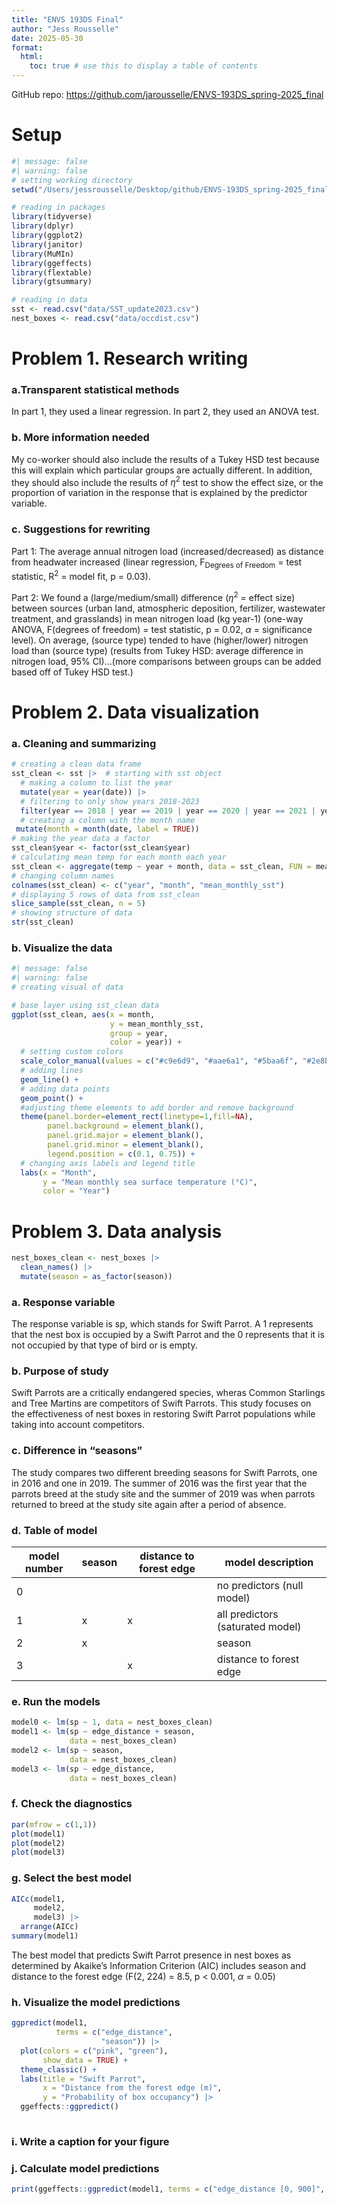 ```yaml
---
title: "ENVS 193DS Final"
author: "Jess Rousselle"
date: 2025-05-30
format:
  html:
    toc: true # use this to display a table of contents
---
```


GitHub repo: <https://github.com/jarousselle/ENVS-193DS_spring-2025_final>

# Setup

```r
#| message: false
#| warning: false
# setting working directory
setwd("/Users/jessrousselle/Desktop/github/ENVS-193DS_spring-2025_final")

# reading in packages
library(tidyverse)
library(dplyr)
library(ggplot2)
library(janitor)
library(MuMIn)
library(ggeffects)
library(flextable)
library(gtsummary)

# reading in data
sst <- read.csv("data/SST_update2023.csv")
nest_boxes <- read.csv("data/occdist.csv")
```

# Problem 1. Research writing

### a.Transparent statistical methods

In part 1, they used a linear regression. In part 2, they used an ANOVA test.

### b. More information needed

My co-worker should also include the results of a Tukey HSD test because this will explain which particular groups are actually different. In addition, they should also include the results of $\eta^2$ test to show the effect size, or the proportion of variation in the response that is explained by the predictor variable.

### c. Suggestions for rewriting

Part 1: The average annual nitrogen load (increased/decreased) as distance from headwater increased (linear regression, F~Degrees of Freedom~ = test statistic, R^2^ = model fit, p = 0.03).

Part 2: We found a (large/medium/small) difference ($\eta^2$ = effect size) between sources (urban land, atmospheric deposition, fertilizer, wastewater treatment, and grasslands) in mean nitrogen load (kg year-1) (one-way ANOVA, F(degrees of freedom) = test statistic, p = 0.02, $\alpha$ = significance level). On average, (source type) tended to have (higher/lower) nitrogen load than (source type) (results from Tukey HSD: average difference in nitrogen load, 95% CI)...(more comparisons between groups can be added based off of Tukey HSD test.)

# Problem 2. Data visualization

### a. Cleaning and summarizing

```r
# creating a clean data frame
sst_clean <- sst |>  # starting with sst object
  # making a column to list the year
  mutate(year = year(date)) |>  
  # filtering to only show years 2018-2023
  filter(year == 2018 | year == 2019 | year == 2020 | year == 2021 | year == 2022 | year == 2023) |> 
  # creating a column with the month name
 mutate(month = month(date, label = TRUE))
# making the year data a factor
sst_clean$year <- factor(sst_clean$year)
# calculating mean temp for each month each year
sst_clean <- aggregate(temp ~ year + month, data = sst_clean, FUN = mean)
# changing column names
colnames(sst_clean) <- c("year", "month", "mean_monthly_sst")
# displaying 5 rows of data from sst_clean
slice_sample(sst_clean, n = 5)
# showing structure of data
str(sst_clean)
```

### b. Visualize the data

```r
#| message: false
#| warning: false
# creating visual of data

# base layer using sst_clean data
ggplot(sst_clean, aes(x = month, 
                      y = mean_monthly_sst, 
                      group = year,
                      color = year)) +
  # setting custom colors
  scale_color_manual(values = c("#c9e6d9", "#aae6a1", "#5baa6f", "#2e8b37", "#1b773b", "#255c3f")) +
  # adding lines
  geom_line() +
  # adding data points
  geom_point() +
  #adjusting theme elements to add border and remove background
  theme(panel.border=element_rect(linetype=1,fill=NA),
        panel.background = element_blank(), 
        panel.grid.major = element_blank(), 
        panel.grid.minor = element_blank(),
        legend.position = c(0.1, 0.75)) +
  # changing axis labels and legend title
  labs(x = "Month",
       y = "Mean monthly sea surface temperature (°C)",
       color = "Year")
```

# Problem 3. Data analysis
```r
nest_boxes_clean <- nest_boxes |> 
  clean_names() |> 
  mutate(season = as_factor(season))
```

### a. Response variable

The response variable is sp, which stands for Swift Parrot. A 1 represents that the nest box is occupied by a Swift Parrot and the 0 represents that it is not occupied by that type of bird or is empty. 

### b. Purpose of study

Swift Parrots are a critically endangered species, wheras Common Starlings and Tree Martins are competitors of Swift Parrots. This study focuses on the effectiveness of nest boxes in restoring Swift Parrot populations while taking into account competitors.

### c. Difference in "seasons"

The study compares two different breeding seasons for Swift Parrots, one in 2016 and one in 2019. The summer of 2016 was the first year that the parrots breed at the study site and the summer of 2019 was when parrots returned to breed at the study site again after a period of absence.

### d. Table of model

| model number | season | distance to forest edge | model description |
|----|----|----|----|
| 0 |  |  | no predictors (null model) |
| 1 | x | x | all predictors (saturated model) |
| 2 | x |  | season |
| 3 |  | x | distance to forest edge |

### e. Run the models

```r
model0 <- lm(sp ~ 1, data = nest_boxes_clean)
model1 <- lm(sp ~ edge_distance + season, 
             data = nest_boxes_clean)
model2 <- lm(sp ~ season,
             data = nest_boxes_clean)
model3 <- lm(sp ~ edge_distance,
             data = nest_boxes_clean)
```

### f. Check the diagnostics
```r
par(mfrow = c(1,1))
plot(model1)
plot(model2)
plot(model3)
```

### g. Select the best model
```r
AICc(model1,
     model2,
     model3) |> 
  arrange(AICc)
summary(model1)
```

The best model that predicts Swift Parrot presence in nest boxes as determined by Akaike's Information Criterion (AIC) includes season and distance to the forest edge (F(2, 224) = 8.5, p < 0.001, $\alpha$ = 0.05)

### h. Visualize the model predictions

```r
ggpredict(model1,
          terms = c("edge_distance",
                    "season")) |> 
  plot(colors = c("pink", "green"),
       show_data = TRUE) +
  theme_classic() +
  labs(title = "Swift Parrot",
       x = "Distance from the forest edge (m)",
       y = "Probability of box occupancy") |> 
  ggeffects::ggpredict()
  
```

### i. Write a caption for your figure

### j. Calculate model predictions

```r
print(ggeffects::ggpredict(model1, terms = c("edge_distance [0, 900]", "season")))
```
 



